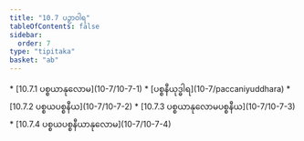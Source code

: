 ```yaml
---
title: "10.7 ပဉှာဝါရ"
tableOfContents: false
sidebar:
  order: 7
type: "tipitaka"
basket: "ab"
---
```



<DynamicBreadcrumb />



<TableOfContents>
* [10.7.1 ပစ္စယာနုလောမ](10-7/10-7-1)
* [ပစ္စနီယုဒ္ဓါရ](10-7/paccaniyuddhara)
* [10.7.2 ပစ္စယပစ္စနီယ](10-7/10-7-2)
* [10.7.3 ပစ္စယာနုလောမပစ္စနီယ](10-7/10-7-3)
* [10.7.4 ပစ္စယပစ္စနီယာနုလောမ](10-7/10-7-4)
</TableOfContents>